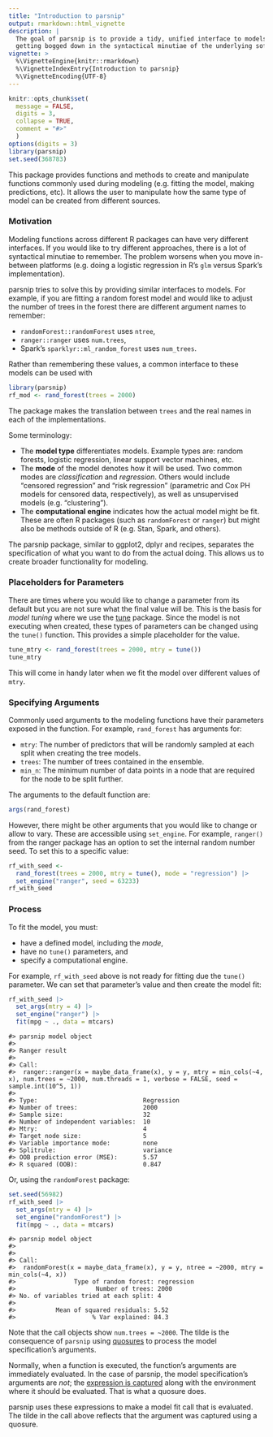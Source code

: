 ```yaml
---
title: "Introduction to parsnip"
output: rmarkdown::html_vignette
description: |
  The goal of parsnip is to provide a tidy, unified interface to models to avoid 
  getting bogged down in the syntactical minutiae of the underlying software.
vignette: >
  %\VignetteEngine{knitr::rmarkdown}
  %\VignetteIndexEntry{Introduction to parsnip}
  %\VignetteEncoding{UTF-8}
---
```


```r
knitr::opts_chunk$set(
  message = FALSE,
  digits = 3,
  collapse = TRUE,
  comment = "#>"
  )
options(digits = 3)
library(parsnip)
set.seed(368783)
```


This package provides functions and methods to create and manipulate functions commonly used during modeling (e.g. fitting the model, making predictions, etc). It allows the user to manipulate how the same type of model can be created from different sources.


### Motivation

Modeling functions across different R packages can have very different interfaces. If you would like to try different approaches, there is a lot of syntactical minutiae to remember. The problem worsens when you move in-between platforms (e.g. doing a logistic regression in R's `glm` versus Spark's implementation). 

parsnip tries to solve this by providing similar interfaces to models. For example, if you are fitting a random forest model and would like to adjust the number of trees in the forest there are different argument names to remember:

* `randomForest::randomForest` uses `ntree`,
* `ranger::ranger` uses `num.trees`,  
* Spark's `sparklyr::ml_random_forest` uses `num_trees`.

Rather than remembering these values, a common interface to these models can be used with

```r
library(parsnip)
rf_mod <- rand_forest(trees = 2000)
``` 

The package makes the translation between `trees` and the real names in each of the implementations. 

Some terminology:

* The **model type** differentiates models. Example types are: random forests, logistic regression, linear support vector machines, etc. 
* The **mode** of the model denotes how it will be used. Two common modes are _classification_ and _regression_. Others would include "censored regression" and "risk regression" (parametric and Cox PH models for censored data, respectively), as well as unsupervised models (e.g. "clustering"). 
* The **computational engine** indicates how the actual model might be fit. These are often R packages (such as `randomForest` or `ranger`) but might also be methods outside of R (e.g. Stan, Spark, and others). 

The parsnip package, similar to ggplot2, dplyr and recipes, separates the specification of what you want to do from the actual doing. This allows us to create broader functionality for modeling. 


### Placeholders for Parameters

There are times where you would like to change a parameter from its default but you are not sure what the final value will be. This is the basis for _model tuning_ where we use the [tune](https://tune.tidymodels.org/) package. Since the model is not executing when created, these types of parameters can be changed using the `tune()` function. This provides a simple placeholder for the value. 

```r
tune_mtry <- rand_forest(trees = 2000, mtry = tune())
tune_mtry
```

This will come in handy later when we fit the model over different values of `mtry`. 

### Specifying Arguments

Commonly used arguments to the modeling functions have their parameters exposed in the function. For example, `rand_forest` has arguments for:

* `mtry`: The number of predictors that will be randomly sampled at each split when creating the tree models.
* `trees`: The number of trees contained in the ensemble.
* `min_n`: The minimum number of data points in a node that are required for the node to be split further.

The arguments to the default function are:

```r
args(rand_forest)
```

However, there might be other arguments that you would like to change or allow to vary. These are accessible using `set_engine`. For example, `ranger()` from the ranger package has an option to set the internal random number seed. To set this to a specific value: 

```r
rf_with_seed <- 
  rand_forest(trees = 2000, mtry = tune(), mode = "regression") |>
  set_engine("ranger", seed = 63233)
rf_with_seed
```

### Process

To fit the model, you must:

* have a defined model, including the _mode_,
* have no `tune()` parameters, and
* specify a computational engine. 

For example, `rf_with_seed` above is not ready for fitting due the `tune()` parameter. We can set that parameter's value and then create the model fit: 

```r
rf_with_seed |> 
  set_args(mtry = 4) |> 
  set_engine("ranger") |>
  fit(mpg ~ ., data = mtcars)
```

```
#> parsnip model object
#> 
#> Ranger result
#> 
#> Call:
#>  ranger::ranger(x = maybe_data_frame(x), y = y, mtry = min_cols(~4, x), num.trees = ~2000, num.threads = 1, verbose = FALSE, seed = sample.int(10^5, 1)) 
#> 
#> Type:                             Regression 
#> Number of trees:                  2000 
#> Sample size:                      32 
#> Number of independent variables:  10 
#> Mtry:                             4 
#> Target node size:                 5 
#> Variable importance mode:         none 
#> Splitrule:                        variance 
#> OOB prediction error (MSE):       5.57 
#> R squared (OOB):                  0.847
```

Or, using the `randomForest` package: 

```r
set.seed(56982)
rf_with_seed |> 
  set_args(mtry = 4) |> 
  set_engine("randomForest") |>
  fit(mpg ~ ., data = mtcars)
```

```
#> parsnip model object
#> 
#> 
#> Call:
#>  randomForest(x = maybe_data_frame(x), y = y, ntree = ~2000, mtry = min_cols(~4, x)) 
#>                Type of random forest: regression
#>                      Number of trees: 2000
#> No. of variables tried at each split: 4
#> 
#>           Mean of squared residuals: 5.52
#>                     % Var explained: 84.3
```

Note that the call objects show `num.trees = ~2000`. The tilde is the consequence of `parsnip` using [quosures](https://adv-r.hadley.nz/evaluation.html#quosures) to process the model specification's arguments. 

Normally, when a function is executed, the function's arguments are immediately evaluated. In the case of parsnip, the model specification's arguments are _not_; the [expression is captured](https://www.tidyverse.org/blog/2019/04/parsnip-internals/) along with the environment where it should be evaluated. That is what a quosure does. 

parsnip uses these expressions to make a model fit call that is evaluated. The tilde in the call above reflects that the argument was captured using a quosure. 

